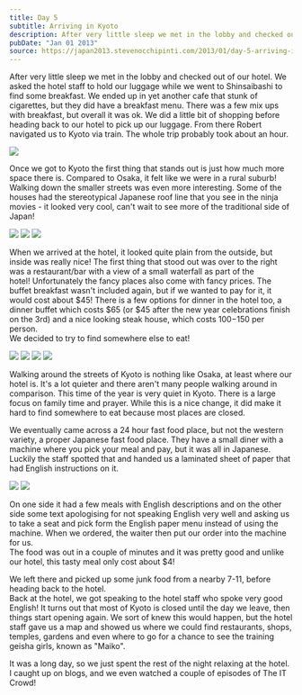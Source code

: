 ```yaml
---
title: Day 5
subtitle: Arriving in Kyoto
description: After very little sleep we met in the lobby and checked out of our hotel. We asked the hotel staff to hold our luggage while we went to Shi...
pubDate: "Jan 01 2013"
source: https://japan2013.stevenocchipinti.com/2013/01/day-5-arriving-in-kyoto.html
---
```



After very little sleep we met in the lobby and checked out of our hotel. We asked the hotel staff to hold our luggage while we went to Shinsaibashi to find some breakfast. We ended up in yet another cafe that stunk of cigarettes, but they did have a breakfast menu. There was a few mix ups with breakfast, but overall it was ok. We did a little bit of shopping before heading back to our hotel to pick up our luggage. From there Robert navigated us to Kyoto via train. The whole trip probably took about an hour.

<Img originalAspectRatio src="2012-japan/lpyd27htmwhzlkykpskt.jpg" />

Once we got to Kyoto the first thing that stands out is just how much more space there is. Compared to Osaka, it felt like we were in a rural suburb! Walking down the smaller streets was even more interesting. Some of the houses had the stereotypical Japanese roof line that you see in the ninja movies - it looked very cool, can't wait to see more of the traditional side of Japan!

<Grid>
  <Img src="2012-japan/e2ntbgq1ocyws3ct9gla.jpg" />
  <Img src="2012-japan/mnbohlmssvrebe4fnhcy.jpg" />
  <Img src="2012-japan/y3ubqx4pcnhtqzpsp6jc.jpg" />
</Grid>

When we arrived at the hotel, it looked quite plain from the outside, but inside was really nice! The first thing that stood out was over to the right was a restaurant/bar with a view of a small waterfall as part of the hotel! Unfortunately the fancy places also come with fancy prices. The buffet breakfast wasn't included again, but if we wanted to pay for it, it would cost about $45! There is a few options for dinner in the hotel too, a dinner buffet which costs $65 (or $45 after the new year celebrations finish on the 3rd) and a nice looking steak house, which costs $100-$150 per person.  
We decided to try to find somewhere else to eat!

<Grid>
  <Img src="2012-japan/oi1bwmvvodtvjdvh2k0i.jpg" />
  <Img src="2012-japan/qotnwoqoibwqd2l6uhsv.jpg" />
  <Img src="2012-japan/jynwa0ly8pnpb7qjjnsj.jpg" />
  <Img src="2012-japan/pu8gcff9ownk8xgrjzyd.jpg" />
</Grid>

Walking around the streets of Kyoto is nothing like Osaka, at least where our hotel is. It's a lot quieter and there aren't many people walking around in comparison. This time of the year is very quiet in Kyoto. There is a large focus on family time and prayer. While this is a nice change, it did make it hard to find somewhere to eat because most places are closed.

We eventually came across a 24 hour fast food place, but not the western variety, a proper Japanese fast food place. They have a small diner with a machine where you pick your meal and pay, but it was all in Japanese. Luckily the staff spotted that and handed us a laminated sheet of paper that had English instructions on it.

<Grid>
  <Img src="2012-japan/soi99qfchpmvxg5kfkjq.jpg" />
  <Img src="2012-japan/vef4jzhbk1xyxd98mt8m.jpg" />
</Grid>

On one side it had a few meals with English descriptions and on the other side some text apologising for not speaking English very well and asking us to take a seat and pick form the English paper menu instead of using the machine. When we ordered, the waiter then put our order into the machine for us.  
The food was out in a couple of minutes and it was pretty good and unlike our hotel, this tasty meal only cost about $4!

We left there and picked up some junk food from a nearby 7-11, before heading back to the hotel.  
Back at the hotel, we got speaking to the hotel staff who spoke very good English! It turns out that most of Kyoto is closed until the day we leave, then things start opening again. We sort of knew this would happen, but the hotel staff gave us a map and showed us where we could find restaurants, shops, temples, gardens and even where to go for a chance to see the training geisha girls, known as "Maiko".

It was a long day, so we just spent the rest of the night relaxing at the hotel. I caught up on blogs, and we even watched a couple of episodes of The IT Crowd!

